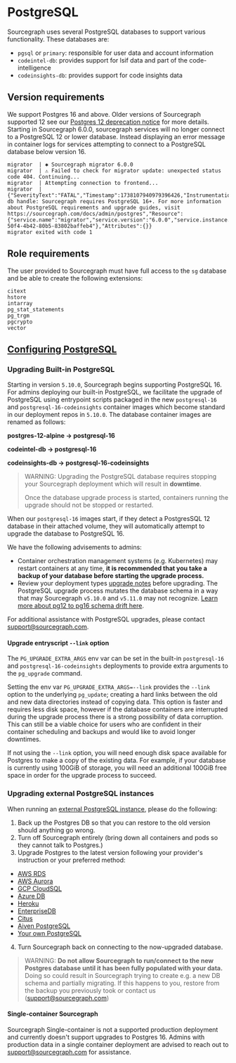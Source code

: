 # PostgreSQL

Sourcegraph uses several PostgreSQL databases to support various functionality. These databases are:

- `pgsql` or `primary`: responsible for user data and account information
- `codeintel-db`: provides support for lsif data and part of the code-intelligence
- `codeinsights-db`: provides support for code insights data

## Version requirements

We support Postgres 16 and above. Older versions of Sourcegraph supported 12 see our [Postgres 12 deprecation notice](/admin/postgres12_end_of_life_notice) for more details. Starting in Sourcegraph 6.0.0, sourcegraph services will no longer connect to a PostgreSQL 12 or lower database. Instead displaying an error message in container logs for services attempting to connect to a PostgreSQL database below version 16.
```
migrator  | ✱ Sourcegraph migrator 6.0.0
migrator  | ⚠️ Failed to check for migrator update: unexpected status code 404. Continuing...
migrator  | Attempting connection to frontend...
migrator  | {"SeverityText":"FATAL","Timestamp":1738107940979396426,"InstrumentationScope":"migrator","Caller":"migrator/main.go:24","Function":"main.main","Body":"new db handle: Sourcegraph requires PostgreSQL 16+. For more information about PostgreSQL requirements and upgrade guides, visit https://sourcegraph.com/docs/admin/postgres","Resource":{"service.name":"migrator","service.version":"6.0.0","service.instance.id":"23097a97-50f4-4b42-80b5-83802baffeb4"},"Attributes":{}}
migrator exited with code 1
```

## Role requirements

The user provided to Sourcegraph must have full access to the `sg` database and be able to create the following
extensions:

```
citext
hstore
intarray
pg_stat_statements
pg_trgm
pgcrypto
vector
```

## [Configuring PostgreSQL](/admin/config/postgres-conf)

### Upgrading Built-in PostgreSQL

Starting in version `5.10.0`, Sourcegraph begins supporting PostgreSQL 16. For admins deploying our built-in PostgreSQL, we facilitate the upgrade of PostgreSQL using entrypoint scripts packaged in the new `postgresql-16` and `postgresql-16-codeinsights` container images which become standard in our deployment repos in `5.10.0`. The database container images are renamed as follows:

**postgres-12-alpine → postgresql-16**

**codeintel-db → postgresql-16**

**codeinsights-db → postgresql-16-codeinsights**

> WARNING: Upgrading the PostgreSQL database requires stopping your Sourcegraph deployment which will result in **downtime**.
>
> Once the database upgrade process is started, containers running the upgrade should not be stopped or restarted.

When our `postgresql-16` images start, if they detect a PostgresSQL 12 database in their attached volume, they will automatically attempt to upgrade the database to PostgreSQL 16.

We have the following advisements to admins:
- Container orchestration management systems (e.g. Kubernetes) may restart containers at any time, **it is recommended that you take a backup of your database before starting the upgrade process.**
- Review your deployment types [upgrade notes](/admin/updates#upgrades-index) before upgrading. The PostgreSQL upgrade process mutates the database schema in a way that may Sourcegraph `v5.10.0` and `v5.11.0` may not recognize. [Learn more about pg12 to pg16 schema drift here](/admin/how-to/postgres_12_to_16_drift).

For additional assistance with PostgreSQL upgrades, please contact support@sourcegraph.com.

#### Upgrade entryscript `--link` option

The `PG_UPGRADE_EXTRA_ARGS` env var can be set in the built-in `postgresql-16` and `postgresql-16-codeinsights` deployments to provide extra arguments to the `pg_upgrade` command. 

Setting the env var `PG_UPGRADE_EXTRA_ARGS=--link` provides the `--link` option to the underlying `pg_update`; creating a hard links between the old and new data directories instead of copying data. This option is faster and requires less disk space, however if the database containers are interrupted during the upgrade process there is a strong possibility of data corruption. This can still be a viable choice for users who are confident in their container scheduling and backups and would like to avoid longer downtimes.

If not using the `--link` option, you will need enough disk space available for Postgres to make a copy of the existing data. For example, if your database is currently using 100GiB of storage, you will need an additional 100GiB free space in order for the upgrade process to succeed.


### Upgrading external PostgreSQL instances

When running an [external PostgreSQL instance](/admin/external_services/postgres), please do the following:

1. Back up the Postgres DB so that you can restore to the old version should anything go wrong.
2. Turn off Sourcegraph entirely (bring down all containers and pods so they cannot talk to Postgres.)
3. Upgrade Postgres to the latest version following your provider's instruction or your preferred method:
  - [AWS RDS](https://docs.aws.amazon.com/AmazonRDS/latest/UserGuide/USER_UpgradeDBInstance.PostgreSQL.html)
  - [AWS Aurora](https://docs.aws.amazon.com/AmazonRDS/latest/AuroraUserGuide/USER_UpgradeDBInstance.Upgrading.html)
  - [GCP CloudSQL](https://cloud.google.com/sql/docs/postgres/db-versions)
  - [Azure DB](https://docs.microsoft.com/en-us/azure/postgresql/concepts-supported-versions#managing-updates-and-upgrades)
  - [Heroku](https://devcenter.heroku.com/articles/upgrading-heroku-postgres-databases)
  - [EnterpriseDB](https://www.enterprisedb.com/docs/en/9.6/pg/upgrading.html)
  - [Citus](http://docs.citusdata.com/en/v8.1/admin_guide/upgrading_citus.html)
  - [Aiven PostgreSQL](https://aiven.io/docs/platform/concepts/maintenance-window#related-pages)
  - [Your own PostgreSQL](https://www.postgresql.org/docs/16/pgupgrade.html)
4. Turn Sourcegraph back on connecting to the now-upgraded database.

> WARNING: **Do not allow Sourcegraph to run/connect to the new Postgres database until it has been fully populated with your data.** Doing so could result in Sourcegraph trying to create e.g. a new DB schema and partially migrating. If this happens to you, restore from the backup you previously took or contact us (support@sourcegraph.com)

#### Single-container Sourcegraph

Sourcegraph Single-container is not a supported production deployment and currently doesn't support upgrades to Postgres 16. Admins with production data in a single container deployment are advised to reach out to support@sourcegraph.com for assistance.

